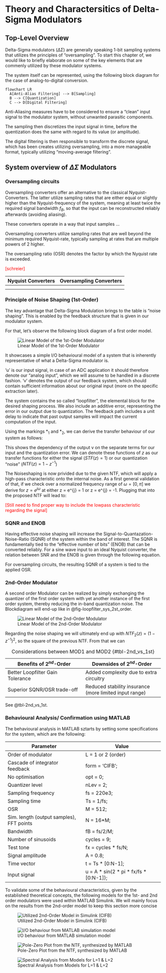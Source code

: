 # Theory and Charactersitics of Delta-Sigma Modulators


## Top-Level Overview 
Delta-Sigma modulators ($\Delta\Sigma$) are generally speaking 1-bit sampling systems that utilizes the principles of "oversampling".
To start this chapter of, we would like to briefly elaborate on some of the key elements that are commenly utilized by these modulator systems.

The system itself can be represented, using the following block diagram for the case of analog-to-digital conversion.

```{mermaid}
flowchart LR
  A[Anti-Alias Filtering] --> B[Sampling]
  B --> C[Quantization]
  C --> D[Digital Filtering]
```

Anti-Aliasing measures have to be considered to ensure a "clean" input signal to the modulator system, without unwanted parasitic components. 

The sampling then discretizes the input signal in time, before the quentization does the same with regard to its value (or amplitude).

The digital filtering is then responsible to transform the discrete signal, which has been creates utilizing oversampling, into a more manageable format, typically utilizing "moving-average filtering".

## System overview of $\Delta\Sigma$ Modulators

### Oversampling circuits

Oversampling converters offer an alternative to the classical Nyquist-Converters. The latter utilize sampling rates that are either equal or slightly higher than the Nyquist-frequency of the system, meaning at least twice the required signal bandwidth $f_B$, so that the input can be reconstructed reliably afterwards (avoiding aliasing). 
\begin{align}
  f_s \geq 2\cdot f_B 
\end{align}

These converters operate in a way that input samples ...

Oversampling converters utilize sampling rates that are well beyond the minimum required Nyquist-rate, typically sampling at rates that are multiple powers of 2 higher.

The oversampling ratio (OSR) denotes the factor by which the Nyquist rate is exceeded.

\begin{align}
  OSR = \frac{f_s}{2 \cdot f_B}
\end{align}

<font color="red">[schreier]</font>


| Nyquist Converters | Oversampling Converters | 
|------|------|
|      |      |
|      |      |

### Principle of Noise Shaping (1st-Order)

The key advantage that Delta-Sigma Modulation brings to the table is "noise shaping". This is enabled by the feedback structure that is given in our modulator system.

For that, let's observe the following block diagram of a first order model.

![Linear Model of the 1st-Order Modulator](figures/theory/Simple_1stOrder_Mod_sys.png){#fig-loopfilter_sys_1st_order}

It showcases a simple I/O behavioural model of a system that is inherently representative of what a Delta-Sigma modulator is. 

'u' is our input signal, in case of an ADC application it should therefore denote our "analog input", which we will assume to be handled in a discrete fashion. 'v' denotes the output of our feedback system, which should contain sufficient information about our original input (more on the specific extraction later).

The system contains the so called "loopfilter", the elemental block for the desired shaping process. We also include an additive error, representing the error in our output due to quantization. The feedback path includes a unit delay to indicate that past output samples will impact the current computation of the input.

Using the markings $*_1$ and $*_2$, we can derive the transfer behaviour of our system as follows:

\begin{align}
  v &= e + *_2\,;\quad *_2 = (\frac{1}{1-z^{-1}}) \, *_1\,; \quad *_1 = u - v\,z^{-1} \\
  \Rightarrow& *_2 = (\frac{1}{1-z^{-1}})\, (u-v\,z^{-1})\,; v = e + (\frac{1}{1-z^{-1}})\,(u-v\,z^{-1})\\
  \Leftrightarrow&\, v = \frac{u}{1-z^{-1}} - \frac{v\,z^{-1}}{1-z^{-1}} + e \\
  \Leftrightarrow&\, v(1-z^{1}) = u - v\,z^{-1} + e(1-z^{-1}) \\
  \Leftrightarrow&\, v \cancel{-v\,z^{-1}} \cancel{+ v\,z^{-1}} = u + e(1-z^{-1})
\end{align}

This shows the dependency of the output v on the separate terms for our input and the quantization error. We can denote these functions of $z$ as our transfer functions for either the signal ($STF(z) = 1$) or our quantization "noise" ($NTF(z) = 1-z^{-1}$)

\begin{align}
  v = STF(z)\,u + NTF(z)\,e
\end{align}

The Noiseshaping is now privided due to the given NTF, which will apply a high-pass characteristic onto the internal noise. 
As a first general validation of that, if we check over a normalized frequency range of $\omega = [0, \pi]$ we derive for $z = e^{j\omega}$ at either z = e^{j\cdot 0} = 1 or z = e^{j\cdot \pi} = -1. Plugging that into the proposed NTF will lead to:

\begin{align}
  NTF(z) &= 1-z^{-1} \hat{=} 1-\frac{1}{e^{j\omega}} = 0\,; \quad \text{for}\ \omega \rightarrow 0  \\
  NTF(z) &= 1-z^{-1} \hat{=} 1-\frac{1}{e^{j\omega}} = 2\,; \quad \text{for}\ \omega \rightarrow \pi  \\

\end{align}


<font color="red">[Still need to find proper way to include the lowpass characteristic regarding the signal]</font>

### SQNR and ENOB

Having effective noise shaping will increase the Signal-to-Quantazation-Noise-Ratio (SQNR) of the system within the band of interest. The SQNR is fundamentally tied to the "effective number of bits" (ENOB) that can be converted reliably. For a sine wave input to an ideal Nyquist converter, the relation between SNR and the ENOB is given through the following equation.

\begin{align}
  SNR_{dB} = 6.02 \cdot ENOB + 1.76 
\end{align}

For oversampling circuits, the resulting SQNR of a system is tied to the applied OSR.

### 2nd-Order Modulator

A second order Modulator can be realized by simply exchanging the quantizer of the first order system with yet another instance of the first order system, thereby reducing the in-band quantization noise.
The Blockdiagram will end-up like in @fig-loopfilter_sys_2st_order.

![Linear Model of the 2nd-Order Modulator](figures/theory/Simple_2nd_order_Mod_sys.png){#fig-loopfilter_sys_2st_order}

Regarding the noise shaping we will ultimately end up with $NTF_2(z) = (1-z^{-1})^2$, so the square of the previous NTF.
From that we can

| Benefits of $2^{nd}$-Order | Downsides of $2^{nd}$-Order | 
|------|------|
| Better Loopfilter Gain Tolerance  | Added complexity due to extra circuitry  |
| Superior SQNR/OSR trade-off    |  Reduced stability insurance (more limited input range)  |

: Considerations between MOD1 and MOD2 {#tbl-2nd_vs_1st}

See @tbl-2nd_vs_1st.

### Behavioural Analysis/ Confirmation using MATLAB

The behavioural analysis in MATLAB sztarts by setting some specifications for the system, which are the following:

| Parameter | Value |
|------|------|
|  Order of modulator                            | L = 1 or 2 (order)  |                             
|  Cascade of integrator feedback                | form = 'CIFB';                        |
|  No optimisation                               | opt = 0;                              |
|  Quantizer level                               | nLev = 2;                             |
| Sampling frequency                             | fs = 220e3;                           |
|  Sampling time                                 | Ts = 1/fs;                            |
|  OSR                                           | M = 512;                              |
|  Sim. length (output samples), FFT points| N = 16*M;                             |
|  Bandwidth                                     | fB = fs/2/M;                          |
|  Number of sinusoids                           | cycles = 9;                           |
|  Test tone                                     | fx = cycles * fs/N;                   |
|  Signal amplitude                              | A = 0.8;                              |
|  Time vector                                   | t = Ts * [0:N-1];                     |
|  Input signal                                  | u = A * sin(2 * pi * fx/fs * [0:N-1]);|


To validate some of the behavioural characteristics, given by the established  theoretical concepts, the following models for the 1st- and 2nd order modulators were used within MATLAB Simulink. We will mainly focus on the results from the 2nd-order model to keep this section more concise

![Utilized 2nd-Order Model in Simulink (CIFB)](figures/theory/simulink_2ndOrd_model.PNG){#fig-simulink_MOD2}


![I/O behaviour from MATLAB simulation model](figures/theory/2nd_order_behav_output.png){#fig-matlab_MOD2_IO_plot}

![Pole-Zero Plot from the NTF, synthesized by MATLAB](figures/theory/2nd_order_pz_plot.png){#fig-matlab_MOD2_pz_plot}

![Spectral Analysis from Models for L=1 & L=2](figures/theory/spectral_analysis_L1_and_L2.svg){#fig-matlab_MOD1_2_NTF}











